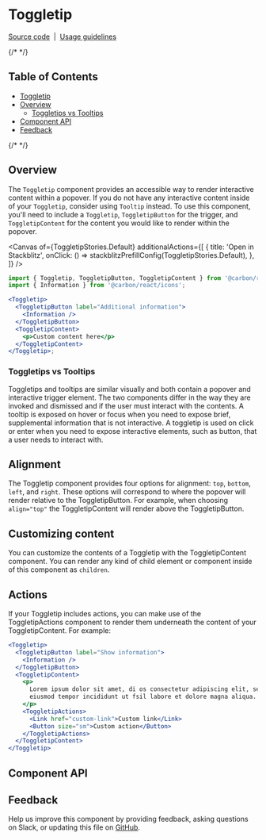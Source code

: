 
<Meta isTemplate />

# Toggletip

[Source code](https://github.com/carbon-design-system/carbon/tree/main/packages/react/src/components/Toggletip)
&nbsp;|&nbsp;
[Usage guidelines](https://www.carbondesignsystem.com/components/toggletip/usage)

{/* <!-- START doctoc generated TOC please keep comment here to allow auto update --> <!-- DON'T EDIT THIS SECTION, INSTEAD RE-RUN doctoc TO UPDATE --> */}

## Table of Contents

- [Toggletip](#Toggletip)
- [Overview](#overview)
  - [Toggletips vs Tooltips](#toggletips-vs-tooltips)
- [Component API](#component-api)
- [Feedback](#feedback)

{/* <!-- END doctoc generated TOC please keep comment here to allow auto update --> */}

## Overview

The `Toggletip` component provides an accessible way to render interactive
content within a popover. If you do not have any interactive content inside of
your `Toggletip`, consider using `Tooltip` instead. To use this component,
you'll need to include a `Toggletip`, `ToggletipButton` for the trigger, and
`ToggletipContent` for the content you would like to render within the popover.

<Canvas
  of={ToggletipStories.Default}
  additionalActions={[
    {
      title: 'Open in Stackblitz',
      onClick: () => stackblitzPrefillConfig(ToggletipStories.Default),
    },
  ]}
/>

```jsx
import { Toggletip, ToggletipButton, ToggletipContent } from '@carbon/react';
import { Information } from '@carbon/react/icons';

<Toggletip>
  <ToggletipButton label="Additional information">
    <Information />
  </ToggletipButton>
  <ToggletipContent>
    <p>Custom content here</p>
  </ToggletipContent>
</Toggletip>;
```

### Toggletips vs Tooltips

Toggletips and tooltips are similar visually and both contain a popover and
interactive trigger element. The two components differ in the way they are
invoked and dismissed and if the user must interact with the contents. A tooltip
is exposed on hover or focus when you need to expose brief, supplemental
information that is not interactive. A toggletip is used on click or enter when
you need to expose interactive elements, such as button, that a user needs to
interact with.

## Alignment

The Toggletip component provides four options for alignment: `top`, `bottom`,
`left`, and `right`. These options will correspond to where the popover will
render relative to the ToggletipButton. For example, when choosing `align="top"`
the ToggletipContent will render above the ToggletipButton.

## Customizing content

You can customize the contents of a Toggletip with the ToggletipContent
component. You can render any kind of child element or component inside of this
component as `children`.

## Actions

If your Toggletip includes actions, you can make use of the ToggletipActions
component to render them underneath the content of your ToggletipContent. For
example:

```jsx
<Toggletip>
  <ToggletipButton label="Show information">
    <Information />
  </ToggletipButton>
  <ToggletipContent>
    <p>
      Lorem ipsum dolor sit amet, di os consectetur adipiscing elit, sed do
      eiusmod tempor incididunt ut fsil labore et dolore magna aliqua.
    </p>
    <ToggletipActions>
      <Link href="custom-link">Custom link</Link>
      <Button size="sm">Custom action</Button>
    </ToggletipActions>
  </ToggletipContent>
</Toggletip>
```

## Component API

<ArgTypes />

## Feedback

Help us improve this component by providing feedback, asking questions on Slack,
or updating this file on
[GitHub](https://github.com/carbon-design-system/carbon/edit/main/packages/react/src/components/Toggletip/Toggletip.mdx).
